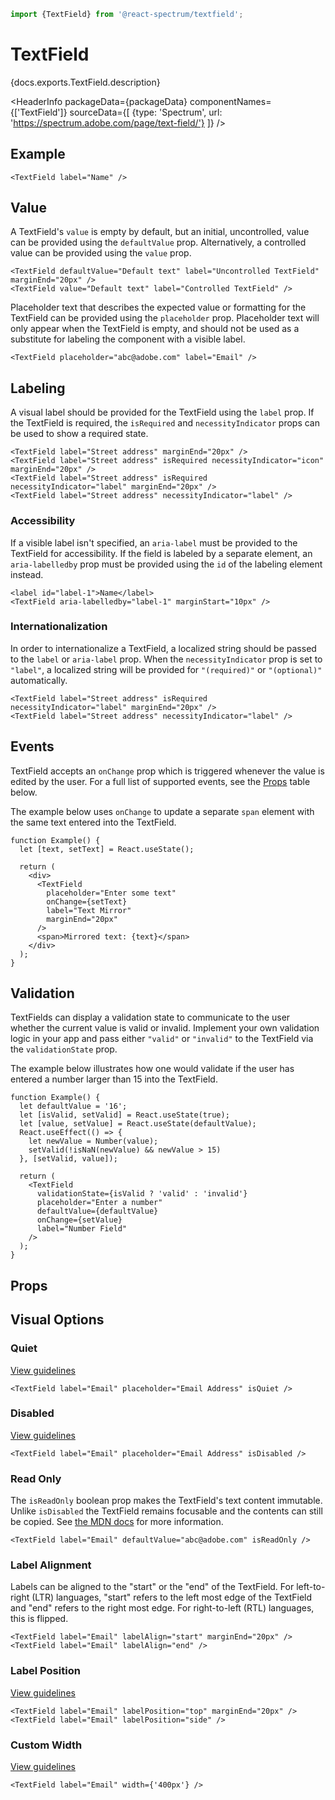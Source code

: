 

```jsx import
import {TextField} from '@react-spectrum/textfield';
```

# TextField

<p>{docs.exports.TextField.description}</p>

<HeaderInfo
  packageData={packageData}
  componentNames={['TextField']}
  sourceData={[
    {type: 'Spectrum', url: 'https://spectrum.adobe.com/page/text-field/'}
  ]} />

## Example

```tsx example
<TextField label="Name" />
```

## Value

A TextField's `value` is empty by default, but an initial, uncontrolled, value can be provided using the `defaultValue` prop.
Alternatively, a controlled value can be provided using the `value` prop.

```tsx example
<TextField defaultValue="Default text" label="Uncontrolled TextField" marginEnd="20px" />
<TextField value="Default text" label="Controlled TextField" />
```

Placeholder text that describes the expected value or formatting for the TextField can be provided using the `placeholder` prop. 
Placeholder text will only appear when the TextField is empty, and should not be used as a substitute for labeling the component with a visible label.

```tsx example
<TextField placeholder="abc@adobe.com" label="Email" />
```

## Labeling

A visual label should be provided for the TextField using the `label` prop. If the TextField is required, the `isRequired` and 
`necessityIndicator` props can be used to show a required state.

```tsx example
<TextField label="Street address" marginEnd="20px" />
<TextField label="Street address" isRequired necessityIndicator="icon" marginEnd="20px" />
<TextField label="Street address" isRequired necessityIndicator="label" marginEnd="20px" />
<TextField label="Street address" necessityIndicator="label" />
```

### Accessibility

If a visible label isn't specified, an `aria-label` must be provided to the TextField for 
accessibility. If the field is labeled by a separate element, an `aria-labelledby` prop must be provided using 
the `id` of the labeling element instead.

```tsx example
<label id="label-1">Name</label>
<TextField aria-labelledby="label-1" marginStart="10px" />
```

### Internationalization

In order to internationalize a TextField, a localized string should be passed to the `label` or `aria-label` prop.
When the `necessityIndicator` prop is set to `"label"`, a localized string will be provided for `"(required)"` or `"(optional)"` automatically.

```tsx example
<TextField label="Street address" isRequired necessityIndicator="label" marginEnd="20px" />
<TextField label="Street address" necessityIndicator="label" />
```

## Events

TextField accepts an `onChange` prop which is triggered whenever the value is edited by the user. 
For a full list of supported events, see the [Props](#props) table below.

The example below uses `onChange` to update a separate `span` element with the same text entered into the TextField.
```tsx example
function Example() {
  let [text, setText] = React.useState();

  return (
    <div>
      <TextField
        placeholder="Enter some text"
        onChange={setText}
        label="Text Mirror"
        marginEnd="20px"
      />
      <span>Mirrored text: {text}</span>
    </div>
  );
}
```

## Validation

TextFields can display a validation state to communicate to the user whether the current value is valid or invalid. 
Implement your own validation logic in your app and pass either `"valid"` or `"invalid"` to the TextField via the `validationState` prop.

The example below illustrates how one would validate if the user has entered a number larger than 15 into the TextField.
```tsx example
function Example() {
  let defaultValue = '16';
  let [isValid, setValid] = React.useState(true);
  let [value, setValue] = React.useState(defaultValue);
  React.useEffect(() => {
    let newValue = Number(value);
    setValid(!isNaN(newValue) && newValue > 15)
  }, [setValid, value]);

  return (
    <TextField
      validationState={isValid ? 'valid' : 'invalid'}
      placeholder="Enter a number"
      defaultValue={defaultValue}
      onChange={setValue}
      label="Number Field"
    />
  );
}
```

## Props

<PropTable component={docs.exports.TextField} links={docs.links} />

## Visual Options

### Quiet 

[View guidelines](https://spectrum.adobe.com/page/text-field/#Quiet)

```tsx example
<TextField label="Email" placeholder="Email Address" isQuiet />
```

### Disabled

[View guidelines](https://spectrum.adobe.com/page/text-field/#Disabled)

```tsx example
<TextField label="Email" placeholder="Email Address" isDisabled />
```

### Read Only

The `isReadOnly` boolean prop makes the TextField's text content immutable. Unlike `isDisabled` the TextField remains focusable 
and the contents can still be copied. See [the MDN docs](https://developer.mozilla.org/en-US/docs/Web/HTML/Attributes/readonly) for more information.

```tsx example
<TextField label="Email" defaultValue="abc@adobe.com" isReadOnly />
```

### Label Alignment

Labels can be aligned to the "start" or the "end" of the TextField. For left-to-right (LTR) languages, "start" refers to the left most edge
of the TextField and "end" refers to the right most edge. For right-to-left (RTL) languages, this is flipped.

```tsx example
<TextField label="Email" labelAlign="start" marginEnd="20px" />
<TextField label="Email" labelAlign="end" />
```

### Label Position

[View guidelines](https://spectrum.adobe.com/page/text-field/#Label-position)

```tsx example
<TextField label="Email" labelPosition="top" marginEnd="20px" />
<TextField label="Email" labelPosition="side" />
```

### Custom Width

[View guidelines](https://spectrum.adobe.com/page/text-field/#Width)

```tsx example
<TextField label="Email" width={'400px'} />
```
